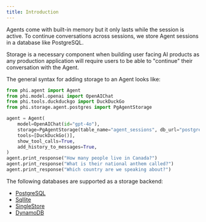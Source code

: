 ```yaml
---
title: Introduction
---
```


Agents come with built-in memory but it only lasts while the session is active. To continue conversations across sessions, we store Agent sessions in a database like PostgreSQL.

Storage is a necessary component when building user facing AI products as any production application will require users to be able to "continue" their conversation with the Agent.

The general syntax for adding storage to an Agent looks like:

```python storage.py
from phi.agent import Agent
from phi.model.openai import OpenAIChat
from phi.tools.duckduckgo import DuckDuckGo
from phi.storage.agent.postgres import PgAgentStorage

agent = Agent(
    model=OpenAIChat(id="gpt-4o"),
    storage=PgAgentStorage(table_name="agent_sessions", db_url="postgresql+psycopg://ai:ai@localhost:5532/ai"),
    tools=[DuckDuckGo()],
    show_tool_calls=True,
    add_history_to_messages=True,
)
agent.print_response("How many people live in Canada?")
agent.print_response("What is their national anthem called?")
agent.print_response("Which country are we speaking about?")
```

The following databases are supported as a storage backend:

- [PostgreSQL](/storage/postgres)
- [Sqllite](/storage/sqllite)
- [SingleStore](/storage/singlestore)
- [DynamoDB](/storage/dynamodb)
